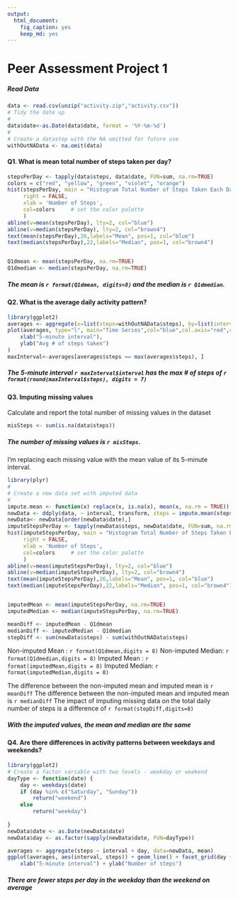 ```yaml
---
output:
  html_document:
    fig_caption: yes
    keep_md: yes
---
```

Peer Assessment Project 1
===========================
##### Read Data
```r
data <- read.csv(unzip("activity.zip","activity.csv"))
# Tidy the date up
#
data$date<-as.Date(data$date, format = '%Y-%m-%d')
#
# Create a datastep with the NA omitted for future use
withOutNAData <- na.omit(data)
```
#### Q1. What is mean total number of steps taken per day?
```r
stepsPerDay <- tapply(data$steps, data$date, FUN=sum, na.rm=TRUE)
colors = c("red", "yellow", "green", "violet", "orange") 
hist(stepsPerDay, main = "Histogram Total Number of Steps Taken Each Day", 
     right = FALSE,     
     xlab = 'Number of Steps', 
     col=colors     # set the color palette 
     )
abline(v=mean(stepsPerDay), lty=2, col="blue")
abline(v=median(stepsPerDay), lty=2, col="brown4")
text(mean(stepsPerDay),26,labels="Mean", pos=1, col="blue")
text(median(stepsPerDay),22,labels="Median", pos=1, col="brown4")


Q1dmean <- mean(stepsPerDay, na.rm=TRUE)
Q1dmedian <- median(stepsPerDay, na.rm=TRUE)

```

##### The mean is  `r format(Q1dmean, digits=8)` and the median is  `r Q1dmedian`.

#### Q2. What is the average daily activity pattern?
```r
library(ggplot2)
averages <- aggregate(x=list(steps=withOutNAData$steps), by=list(interval = as.numeric(as.character(withOutNAData$interval))),  FUN=mean)
plot(averages, type="l", main="Time Series",col="blue",col.axis="red",col.lab="darkslateblue",
    xlab("5-minute interval"),
    ylab("Avg # of steps taken")         
)
maxInterval<-averages[averages$steps == max(averages$steps), ]
```
##### The 5-minute interval  `r maxInterval$interval` has the max # of steps of `r format(round(maxInterval$steps), digits = 7)` 

#### Q3. Imputing missing values
Calculate and report the total number of missing values in the dataset
```r
misSteps <- sum(is.na(data$steps))
```
##### The number of missing values is `r misSteps`.

I'm replacing each missing value with the mean value of its 5-minute interval.

```r
library(plyr)
#
# Create a new data set with imputed data
#
impute.mean <- function(x) replace(x, is.na(x), mean(x, na.rm = TRUE))
newData <- ddply(data, ~ interval, transform, steps = impute.mean(steps))
newData<- newData[order(newData$date),]
imputeStepsPerDay <- tapply(newData$steps, newData$date, FUN=sum, na.rm=TRUE)
hist(imputeStepsPerDay, main = "Histogram Total Number of Steps Taken Each Day", 
     right = FALSE,     
     xlab = 'Number of Steps', 
     col=colors     # set the color palette 
     )
abline(v=mean(imputeStepsPerDay), lty=2, col="blue")
abline(v=median(imputeStepsPerDay), lty=2, col="brown4")
text(mean(imputeStepsPerDay),26,labels="Mean", pos=1, col="blue")
text(median(imputeStepsPerDay),22,labels="Median", pos=1, col="brown4")


imputedMean <- mean(imputeStepsPerDay, na.rm=TRUE)
imputedMedian <- median(imputeStepsPerDay, na.rm=TRUE)

meanDiff <- imputedMean - Q1dmean
medianDiff <- imputedMedian - Q1dmedian
stepDiff <- sum(newData$steps) - sum(withOutNAData$steps)
```

Non-imputed Mean  : ``r format(Q1dmean,digits = 8)``
Non-imputed Median: ``r format(Q1dmedian,digits = 8)``
Imputed Mean  : ``r format(imputedMean,digits = 8)``
Imputed Median: ``r format(imputedMedian,digits = 8)``

The difference between the non-imputed mean and imputed mean is ``r meanDiff``
The difference between the non-imputed mean and imputed mean is ``r medianDiff``
The impact of imputing missing data on the total daily number of steps is a difference of ``r format(stepDiff,digits=8)``

##### With the imputed values, the mean and median are the same

#### Q4. Are there differences in activity patterns between weekdays and weekends?
```r
library(ggplot2)
# Create a factor variable with two levels - weekday or weekend
dayType <- function(date) {
    day <- weekdays(date)
    if (day %in% c("Saturday", "Sunday"))
        return("weekend")
    else 
        return("weekday")
   
}
newData$date <- as.Date(newData$date)
newData$day <- as.factor(sapply(newData$date, FUN=dayType))

averages <- aggregate(steps ~ interval + day, data=newData, mean)
ggplot(averages, aes(interval, steps)) + geom_line() + facet_grid(day ~ .) +
    xlab("5-minute interval") + ylab("Number of steps")
```

##### There are fewer steps per day in the weekday than the weekend on average